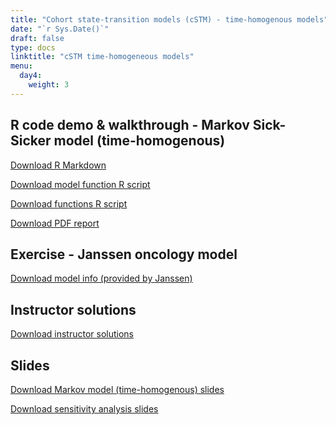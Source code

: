 ---
title: "Cohort state-transition models (cSTM) - time-homogenous models"
date: "`r Sys.Date()`"
draft: false
type: docs
linktitle: "cSTM time-homogeneous models"
menu:
  day4:
    weight: 3
---

## R code demo & walkthrough - Markov Sick-Sicker model (time-homogenous)

[Download R Markdown](../../../Course_Modularization/Markov models/Markov tutorial/intro tutorial/markov_sick-sicker_intro_tutorial.Rmd)

[Download model function R script](../../../Course_Modularization/Markov models/Markov tutorial/intro tutorial/Functions_markov_sick-sicker_intro_tutorial.R)

[Download functions R script](../../../Course_Modularization/Markov models/Markov tutorial/intro tutorial/Functions.R)

[Download PDF report](../../../Course_Modularization/Markov models/Markov tutorial/intro tutorial/markov_sick-sicker_intro_tutorial.PDF)

## Exercise - Janssen oncology model

[Download model info (provided by Janssen)](../../../Course_Modularization/Markov models/Markov-3-state-oncology/Oncology examples in R v2.0_.pptx)

## Instructor solutions

[Download instructor solutions](../../../Course_Modularization/Markov models/Markov-3-state-oncology/Markov_3_state_oncology_time_homogeneous.R)

## Slides

[Download Markov model (time-homogenous) slides](../../../Course_Modularization/Markov models/Slides/MarkovModelSlides_Janssen.pptx)

[Download sensitivity analysis slides](../../../Course_Modularization/Sensitivity analysis/slides/SensitivityAnalysis.pptx)


